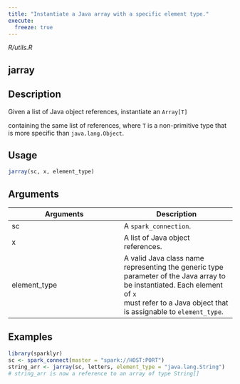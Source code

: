 ```yaml
---
title: "Instantiate a Java array with a specific element type."
execute:
  freeze: true
---
```


*R/utils.R*

## jarray

## Description

Given a list of Java object references, instantiate an `Array[T]`

containing the same list of references, where `T` is a non-primitive type that is more specific than `java.lang.Object`. 


## Usage
```r
jarray(sc, x, element_type) 
```

## Arguments
|Arguments|Description|
|---|---|
| sc | A `spark_connection`. |
| x | A list of Java object references. |
| element_type | A valid Java class name representing the generic type parameter of the Java array to be instantiated. Each element of `x`<br>must refer to a Java object that is assignable to `element_type`. |





## Examples
```r
library(sparklyr)
sc <- spark_connect(master = "spark://HOST:PORT") 
string_arr <- jarray(sc, letters, element_type = "java.lang.String") 
# string_arr is now a reference to an array of type String[] 
```


